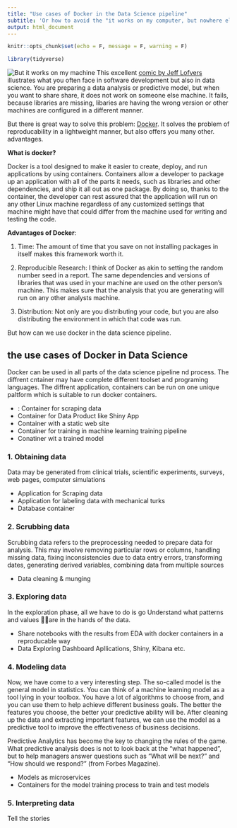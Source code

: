 ```yaml
---
title: "Use cases of Docker in the Data Science pipeline"
subtitle: 'Or how to avoid the "it works on my computer, but nowhere else"'
output: html_document
---
```


```r
knitr::opts_chunk$set(echo = F, message = F, warning = F)
```

```r
library(tidyverse)
```

![But it works on my machine](http://i.imgur.com/PnvK7v6.png)
This excellent [comic by Jeff Lofvers](http://donthitsave.com/comic/2016/07/15/it-works-on-my-computer) 
illustrates what you often face in software development but also in data science. You are preparing a data analysis or predictive model, 
but when you want to share share, it does not work on someone else machine. It fails, 
because libraries are missing, libaries are having the wrong version or other machines are configured in a different manner.

But there is great way to solve this problem: [Docker](https://www.docker.com/). It solves the problem of reproducability in a lightweight manner, but also offers you many other.
advantages. 

__What is docker?__

Docker is a tool designed to make it easier to create, deploy, and run applications by using containers. Containers allow a developer to package up an application with all of the parts it needs, such as libraries and other dependencies, and ship it all out as one package. By doing so, thanks to the container, the developer can rest assured that the application will run on any other Linux machine regardless of any customized settings that machine might have that could differ from the machine used for writing and testing the code.

__Advantages of Docker__:

1. Time: The amount of time that you save on not installing packages in itself makes this framework worth it.

2. Reproducible Research: I think of Docker as akin to setting the random number seed in a report. The same dependencies and versions of libraries that was used in your machine are used on the other person’s machine. This makes sure that the analysis that you are generating will run on any other analysts machine.

3. Distribution: Not only are you distributing your code, but you are also distributing the environment in which that code was run.

But how can we use docker in the data science pipeline.


## the use cases of Docker in Data Science

Docker can be used in all parts of the data science pipeline nd process. The diffrent cntainer may have complete different toolset and programing languages. The diffrent application, containers can be run on one unique paltform which is suitable to run docker containers.


- : Container for scraping data
- Container for Data Product like Shiny App
- Container with a static web site
- Container for training in machine learning training pipeline
- Conatiner wit a trained model

### 1. Obtaining data

Data may be generated from clinical trials, scientific experiments, surveys, web pages, computer simulations 

  - Application for Scraping data 
  - Application for labeling data with mechanical turks 
  - Database container

### 2. Scrubbing data

Scrubbing data refers to the preprocessing needed to prepare data for analysis. This may involve removing particular rows or columns, handling missing data, fixing inconsistencies due to data entry errors, transforming dates, generating derived variables, combining data from multiple sources

  - Data cleaning & munging
  

### 3. Exploring data

In the exploration phase, all we have to do is go Understand what patterns and values are in the hands of the data. 

  - Share notebooks with the results from EDA with docker containers in a reproducable way
  - Data Exploring Dashboard Apllications, Shiny, Kibana etc.
  

### 4. Modeling data

Now, we have come to a very interesting step. The so-called model is the general model in statistics. You can think of a machine learning model as a tool lying in your toolbox. You have a lot of algorithms to choose from, and you can use them to help achieve different business goals. The better the features you choose, the better your predictive ability will be. After cleaning up the data and extracting important features, we can use the model as a predictive tool to improve the effectiveness of business decisions.

Predictive Analytics has become the key to changing the rules of the game. What predictive analysis does is not to look back at the “what happened”, but to help managers answer questions such as “What will be next?” and “How should we respond?” (from Forbes Magazine).

- Models as microservices
- Containers for the model training process to train and test models

### 5. Interpreting data

Tell the stories 
